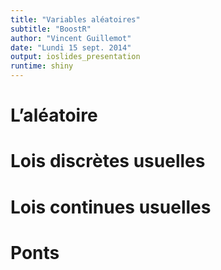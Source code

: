 ```yaml
---
title: "Variables aléatoires"
subtitle: "BoostR"
author: "Vincent Guillemot"
date: "Lundi 15 sept. 2014"
output: ioslides_presentation
runtime: shiny
---
```


# L'aléatoire

# Lois discrètes usuelles

# Lois continues usuelles

# Ponts




